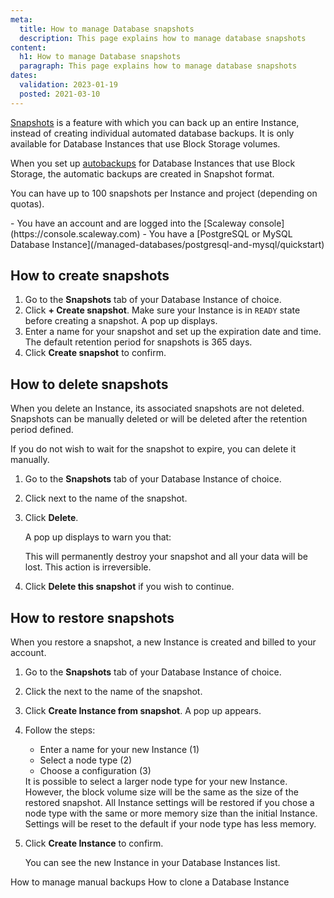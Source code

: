 ```yaml
---
meta:
  title: How to manage Database snapshots
  description: This page explains how to manage database snapshots
content:
  h1: How to manage Database snapshots
  paragraph: This page explains how to manage database snapshots
dates:
  validation: 2023-01-19
  posted: 2021-03-10
---
```


[Snapshots](/managed-databases/postgresql-and-mysql/how-to/manage-snapshots/) is a feature with which you can back up an entire Instance, instead of creating individual automated database backups. It is only available for Database Instances that use Block Storage volumes. 

When you set up [autobackups](/managed-databases/postgresql-and-mysql/how-to/enable-autobackup/) for Database Instances that use Block Storage, the automatic backups are created in Snapshot format. 

You can have up to 100 snapshots per Instance and project (depending on quotas).

<Message type="requirement">
  - You have an account and are logged into the [Scaleway console](https://console.scaleway.com)
  - You have a [PostgreSQL or MySQL Database Instance](/managed-databases/postgresql-and-mysql/quickstart)
</Message>


## How to create snapshots

1. Go to the **Snapshots** tab of your Database Instance of choice.
    <Lightbox src="scaleway-snapshots-tab.webp" alt="" />
2. Click **+ Create snapshot**.
    <Message type="important">
      Make sure your Instance is in `READY` state before creating a snapshot.
    </Message>
    A pop up displays.
    <Lightbox src="scaleway-create-snapshot.webp" alt="" />
3. Enter a name for your snapshot and set up the expiration date and time.
    <Message type="note">
      The default retention period for snapshots is 365 days. 
    </Message>
4. Click **Create snapshot** to confirm. 

## How to delete snapshots

When you delete an Instance, its associated snapshots are not deleted. Snapshots can be manually deleted or will be deleted after the retention period defined.

If you do not wish to wait for the snapshot to expire, you can delete it manually. 

1. Go to the **Snapshots** tab of your Database Instance of choice.
2. Click <Icon name="more" /> next to the name of the snapshot. 
3. Click **Delete**.
    <Lightbox src="scaleway-delete-snapshot.webp" alt="" />

    A pop up displays to warn you that:

    <Message type="important">
      This will permanently destroy your snapshot and all your data will be lost. This action is irreversible.
    </Message>
4. Click **Delete this snapshot** if you wish to continue.
    <Lightbox src="scaleway-delete-snapshot-pop-up.webp" alt="" />

## How to restore snapshots

When you restore a snapshot, a new Instance is created and billed to your account.

1. Go to the **Snapshots** tab of your Database Instance of choice.
2. Click the <Icon name="more" /> next to the name of the snapshot.  
3. Click **Create Instance from snapshot**. A pop up appears.
    <Lightbox src="scaleway-create-instance-pop-up.webp" alt="" />
4. Follow the steps: 
    - Enter a name for your new Instance (1)
    - Select a node type (2) 
    - Choose a configuration (3)

    <Message type="important">
      It is possible to select a larger node type for your new Instance. However, the block volume size will be the same as the size of the restored snapshot. All Instance settings will be restored if you chose a node type with the same or more memory size than the initial Instance. Settings will be reset to the default if your node type has less memory.
    </Message>
5. Click **Create Instance** to confirm. 

    You can see the new Instance in your Database Instances list.


<Navigation title="See Also">
  <PreviousButton to="/managed-databases/postgresql-and-mysql/how-to/manage-manual-backups/">How to manage manual backups</PreviousButton>
  <NextButton to="/managed-databases/postgresql-and-mysql/how-to/clone-a-database-instance">How to clone a Database Instance</NextButton>
</Navigation>
